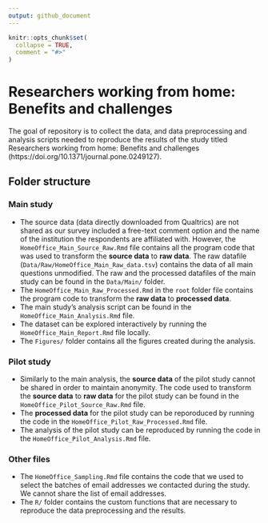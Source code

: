 ```yaml
---
output: github_document
---
```


<!-- README.md is generated from README.Rmd. Please edit that file -->

```r
knitr::opts_chunk$set(
  collapse = TRUE,
  comment = "#>"
)
```

# Researchers working from home: Benefits and challenges

<!-- badges: start -->
<!-- badges: end -->

The goal of repository is to collect the data, and data preprocessing and analysis scripts needed to reproduce the results of the study titled Researchers working from home: Benefits and challenges (https://doi.org/10.1371/journal.pone.0249127).

## Folder structure
### Main study
* The source data (data directly downloaded from Qualtrics) are not shared as our survey included a free-text comment option and the name of the institution the respondents are affiliated with. However, the `HomeOffice_Main_Source_Raw.Rmd` file contains all the program code that was used to transform the __source data__ to __raw data__. The raw datafile (`Data/Raw/HomeOffice_Main_Raw_data.tsv`) contains the data of all main questions unmodified. The raw and the processed datafiles of the main study can be found in the `Data/Main/` folder.
* The `HomeOffice_Main_Raw_Processed.Rmd` in the `root` folder file contains the program code to transform the __raw data__ to __processed data__.
* The main study's analysis script can be found in the `HomeOffice_Main_Analysis.Rmd` file.
* The dataset can be explored interactively by running the `HomeOffice_Main_Report.Rmd` file locally.
* The `Figures/` folder contains all the figures created during the analysis.

### Pilot study
* Similarly to the main analysis, the __source data__ of the pilot study cannot be shared in order to maintain anonymity. The code used to transform the __source data__ to __raw data__ for the pilot study can be found in the `HomeOffice_Pilot_Source_Raw.Rmd` file.
* The __processed data__ for the pilot study can be reporoduced by running the code in the `HomeOffice_Pilot_Raw_Processed.Rmd` file.
* The analysis of the pilot study can be reproduced by running the code in the `HomeOffice_Pilot_Analysis.Rmd` file.

### Other files
* The `HomeOffice_Sampling.Rmd` file contains the code that we used to select the batches of email addresses we contacted during the study. We cannot share the list of email addresses.
* The `R/` folder contains the custom functions that are necessary to reproduce the data preprocessing and the results.
